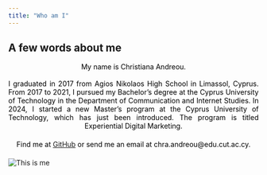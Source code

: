 ```yaml
---
title: "Who am I"
---
```


<style>
    .about-text {
        text-align: justify;   /* Στοιχίζει το κείμενο */
        color: black;          /* Χρώμα μαύρο */
        text-align-last: center; /* Κεντράρει την τελευταία γραμμή */
        margin: 0 auto;        /* Κεντράρισμα του κειμένου */
        max-width: 800px;      /* Περιορίζει το πλάτος */
    }

    .space-after {
        margin-bottom: 20px;  /* Κενό μετά το κείμενο (μπορείς να το προσαρμόσεις) */
    }

    .left-align {
        text-align: left;     /* Στοιχίζει το κείμενο αριστερά */
    }
</style>

<h2>A few words about me</h2>
<p class="about-text left-align">My name is Christiana Andreou.</p>
<br>
<p class="about-text space-after">I graduated in 2017 from Agios Nikolaos High School in Limassol, Cyprus. From 2017 to 2021, I pursued my Bachelor's degree at the Cyprus University of Technology in the Department of Communication and Internet Studies. In 2024, I started a new Master’s program at the Cyprus University of Technology, which has just been introduced. The program is titled Experiential Digital Marketing.</p>
<p class="about-text space-after">Find me at <a href="https://github.com/ChristianaAndreou/" target="_blank">GitHub</a> or send me an email at chra.andreou@edu.cut.ac.cy.</p>

<!-- Add image  -->
<img src="/home/chra.andreou/FinalProject/images/chris.png" alt="This is me" style="max-width: 100%; height: auto;">


